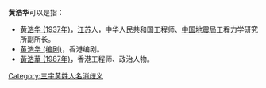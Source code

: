 '''黄浩华'''可以是指：
*[[黄浩华_(1937年)|黄浩华 (1937年)]]，[[江苏|江苏]]人，中华人民共和国工程师、[[中国地震局|中国地震局]]工程力学研究所副所长。
*[[黄浩华_(编剧)|黄浩华 (编剧)]]，香港编剧。
*[[黃浩華_(1987年)|黃浩華 (1987年)]]，香港工程师、政治人物。

{{消歧义}}

[[Category:三字黄姓人名消歧义|Category:三字黄姓人名消歧义]]